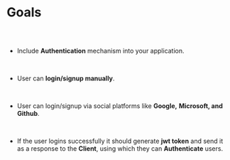 


# Goals

##

<br/>

* Include **Authentication** mechanism into your application.

<br/>

* User can **login/signup manually**.

<br/>

* User can login/signup via social platforms like **Google,**
  **Microsoft, and Github**.

<br/>

* If the user logins successfully it should generate **jwt token**
  and send it as a response to the **Client**, using which they can
  **Authenticate** users.

